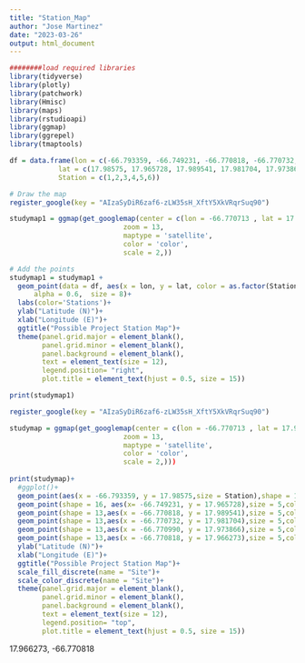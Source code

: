 ```yaml
---
title: "Station_Map"
author: "Jose Martinez"
date: "2023-03-26"
output: html_document
---
```


```r
########load required libraries
library(tidyverse)
library(plotly)
library(patchwork)
library(Hmisc)
library(maps)
library(rstudioapi)
library(ggmap)
library(ggrepel)
library(tmaptools)
```
```r
df = data.frame(lon = c(-66.793359, -66.749231, -66.770818, -66.770732, -66.770990,-66.770818),
            lat = c(17.98575, 17.965728, 17.989541, 17.981704, 17.973866,17.966273),
            Station = c(1,2,3,4,5,6))
```


```r
# Draw the map
register_google(key = "AIzaSyDiR6zaf6-zLW35sH_XftY5XkVRqrSuq90")

studymap1 = ggmap(get_googlemap(center = c(lon = -66.770713 , lat = 17.983142), 
                            zoom = 13,
                            maptype = 'satellite',
                            color = 'color',
                            scale = 2,))

# Add the points
studymap1 = studymap1 + 
  geom_point(data = df, aes(x = lon, y = lat, color = as.factor(Station)), 
      alpha = 0.6,  size = 8)+
  labs(color='Stations')+
  ylab("Latitude (N)")+
  xlab("Longitude (E)")+
  ggtitle("Possible Project Station Map")+
  theme(panel.grid.major = element_blank(),
        panel.grid.minor = element_blank(),
        panel.background = element_blank(),
        text = element_text(size = 12),
        legend.position= "right",
        plot.title = element_text(hjust = 0.5, size = 15))

print(studymap1)
```




```r
register_google(key = "AIzaSyDiR6zaf6-zLW35sH_XftY5XkVRqrSuq90")

studymap = ggmap(get_googlemap(center = c(lon = -66.770713 , lat = 17.983142), 
                            zoom = 13,
                            maptype = 'satellite',
                            color = 'color',
                            scale = 2,)))
                    
print(studymap)+
  #ggplot()+
  geom_point(aes(x = -66.793359, y = 17.98575,size = Station),shape = 15,size = 5,color = 'purple')+ # Callo Maria Langa
  geom_point(shape = 16, aes(x= -66.749231, y = 17.965728),size = 5,color = 'purple')+  # left most station (muddy)
  geom_point(shape = 13,aes(x = -66.770818, y = 17.989541),size = 5,color = 'red')+ # inshore north
  geom_point(shape = 13,aes(x = -66.770732, y = 17.981704),size = 5,color = 'red')+ # inshore south
  geom_point(shape = 13,aes(x = -66.770990, y = 17.973866),size = 5,color = 'red')+ # offshore north
  geom_point(shape = 13,aes(x = -66.770818, y = 17.966273),size = 5,color = 'red')+ # offshore south
  ylab("Latitude (N)")+
  xlab("Longitude (E)")+
  ggtitle("Possible Project Station Map")+
  scale_fill_discrete(name = "Site")+
  scale_color_discrete(name = "Site")+
  theme(panel.grid.major = element_blank(),
        panel.grid.minor = element_blank(),
        panel.background = element_blank(),
        text = element_text(size = 12),
        legend.position= "top",
        plot.title = element_text(hjust = 0.5, size = 15))
```


17.966273, -66.770818












